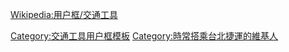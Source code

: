 {{Userbox
  |id=[[File:Taipeimrt-danshuiline-20060401.jpg|65px]]
  |id-c=white
  |id-fc=navy
  |id-s=14
  |info=這個用戶常以[[台北捷運]]代步
  |info-c=#d9d9dd
  |border-c=#d9d9dd
  |info-s=10
  |info-fc=navy
  |border-s=1
}}<noinclude>
{{Clear}}
[[Wikipedia:用户框/交通工具]]
[[Category:交通工具用户框模板]]
</noinclude><includeonly>[[Category:時常搭乘台北捷運的維基人]]</includeonly>